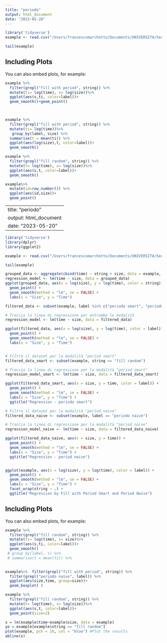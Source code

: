 ```yaml
---
title: "periodo"
output: html_document
date: "2023-05-20"
---
```


```r
library('tidyverse')
example <- read.csv("/Users/francescomarchetto/Documents/UNIVERSITA/SecondoAnno/DSA/lab/progetto/project-string-period/example4.csv")
```


```r
tail(example)
```

## Including Plots

You can also embed plots, for example:

```r
example %>%
  filter(grepl("fill with period", string)) %>%
  mutate(ti= log(time), s= log(size))%>%
  ggplot(aes(s,ti, color=label))+ 
  geom_smooth()+geom_point()

  

```

```r
example %>%
  filter(grepl("fill with period", string)) %>%
  mutate(ti= log(time))%>%
   group_by(label, size) %>%
  summarise(t = mean(ti)) %>%
  ggplot(aes(log(size),t, color=label))+ 
  geom_smooth()
```

```r
example %>%
  filter(grepl("fill random", string)) %>%
  mutate(t= log(time), s= log(size))%>%
  ggplot(aes(s,t, color=label))+ 
  geom_smooth()
```


```r

example%>%
  mutate(id=row_number()) %>%
  ggplot(aes(id,size))+
  geom_point()
```


---
title: "periodo"
output: html_document
date: "2023-05-20"
---

```r
library('tidyverse')
library(dplyr)
library(ggplot2)

example <- read.csv("/Users/francescomarchetto/Documents/UNIVERSITA/SecondoAnno/DSA/lab/progetto/project-string-period/example.csv")
```


```r
tail(example)

grouped_data <- aggregate(cbind(time) ~ string + size, data = example, FUN = mean)
regression_model <- lm(time ~ size, data = grouped_data)
ggplot(grouped_data, aes(x = log(size), y = log(time), color = string)) +
  geom_point() +
  geom_smooth(method = "lm", se = FALSE) +
  labs(x = "Size", y = "Time")

filtered_data <- subset(example, label %in% c("periodo smart", "periodo naive"))

# Traccia la linea di regressione per entrambe le modalità
regression_model <- lm(time ~ size, data = filtered_data)

ggplot(filtered_data, aes(x = log(size), y = log(time), color = label)) +
  geom_point() +
  geom_smooth(method = "lm", se = FALSE) +
  labs(x = "Size", y = "Time")


# Filtra il dataset per la modalità "period smart"
filtered_data_smart <- subset(example, string == "fill random")

# Traccia la linea di regressione per la modalità "period smart"
regression_model_smart <- lm(time ~ size, data = filtered_data_smart)

ggplot(filtered_data_smart, aes(x = size, y = time, color = label)) +
  geom_point() +
  geom_smooth(method = "lm", se = FALSE) +
  labs(x = "Size", y = "Time") +
  ggtitle("Regression - periodo smart")

# Filtra il dataset per la modalità "period naive"
filtered_data_naive <- subset(example, label == "periodo naive")

# Traccia la linea di regressione per la modalità "period naive"
regression_model_naive <- lm(time ~ size, data = filtered_data_naive)

ggplot(filtered_data_naive, aes(x = size, y = time)) +
  geom_point() +
  geom_smooth(method = "lm", se = FALSE) +
  labs(x = "Size", y = "Time") +
  ggtitle("Regression - period naive")


ggplot(example, aes(x = log(size), y = log(time), color = label)) +
  geom_point() +
  geom_smooth(method = "lm", se = FALSE) +
  labs(x = "Size", y = "Time") +
  facet_wrap(string ~ .) +
  ggtitle("Regression by Fill with Period Smart and Period Naive")

```

## Including Plots

You can also embed plots, for example:

```r
example %>%
  filter(grepl("fill random", string)) %>%
  mutate(ti= log(time), s= size)%>%
  ggplot(aes(s,ti, color=label))+ 
  geom_smooth()
 # group_by(label, s) %>%
 # summarise(t = mean(ti)) %>%
  

```
```r
example%>%  filter(grepl("fill with period", string)) %>%
  filter(grepl("periodo naive", label)) %>%
  ggplot(aes(size,time, group=size))+
  geom_boxplot( )
```

```r
example %>%
  filter(grepl("fill random", string)) %>%
  mutate(t= log(time), s= log(size))%>%
  ggplot(aes(s,t, color=label))+ 
  geom_point(size=2)
```


```r



x = lm(example$time~example$size, data = example)
yo = example[example$string == "fill random"]
plot(example, pch = 16, col = "blue") #Plot the results
abline(x)

```


